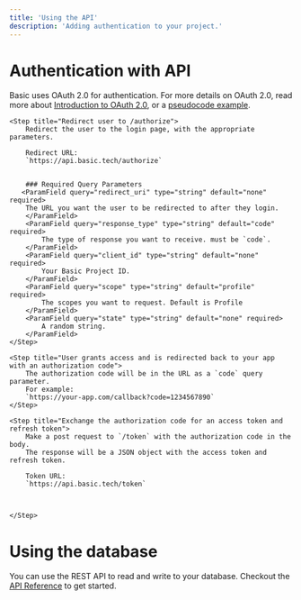 ```yaml
---
title: 'Using the API'
description: 'Adding authentication to your project.'
---
```


# Authentication with API
Basic uses OAuth 2.0 for authentication. For more details on OAuth 2.0, read more about [Introduction to OAuth 2.0](/learn/auth-basic#introduction-to-oauth-2-0), or a [pseudocode example](/learn/auth-basic#pseudocode-example).

<Steps>

    <Step title="Redirect user to /authorize">
        Redirect the user to the login page, with the appropriate parameters.
        
        Redirect URL: 
        `https://api.basic.tech/authorize`   


        ### Required Query Parameters
       <ParamField query="redirect_uri" type="string" default="none" required>
        The URL you want the user to be redirected to after they login.
        </ParamField>
        <ParamField query="response_type" type="string" default="code" required>
            The type of response you want to receive. must be `code`.
        </ParamField>
        <ParamField query="client_id" type="string" default="none" required>
            Your Basic Project ID.
        </ParamField>
        <ParamField query="scope" type="string" default="profile" required>
            The scopes you want to request. Default is Profile
        </ParamField>
        <ParamField query="state" type="string" default="none" required>
            A random string. 
        </ParamField>
    </Step>

    <Step title="User grants access and is redirected back to your app with an authorization code">
        The authorization code will be in the URL as a `code` query parameter.
        For example: 
        `https://your-app.com/callback?code=1234567890`
    </Step>

    <Step title="Exchange the authorization code for an access token and refresh token">
        Make a post request to `/token` with the authorization code in the body. 
        The response will be a JSON object with the access token and refresh token.

        Token URL: 
        `https://api.basic.tech/token`



    </Step>

</Steps>

# Using the database
You can use the REST API to read and write to your database. Checkout the [API Reference](/api-reference/db/get-items) to get started.


